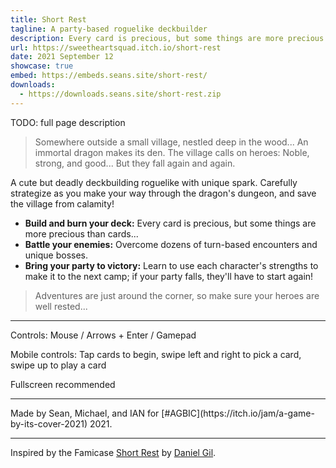 ```yaml
---
title: Short Rest
tagline: A party-based roguelike deckbuilder
description: Every card is precious, but some things are more precious than cards... Carefully strategize as you make your way through the dragon's dungeon, and save the village from calamity!
url: https://sweetheartsquad.itch.io/short-rest
date: 2021 September 12
showcase: true
embed: https://embeds.seans.site/short-rest/
downloads:
  - https://downloads.seans.site/short-rest.zip
---
```


TODO: full page description


> Somewhere outside a small village, nestled deep in the wood...
> An immortal dragon makes its den.
> The village calls on heroes: Noble, strong, and good...
> But they fall again and again.

<p>A cute but deadly deckbuilding roguelike with unique spark. Carefully strategize as you make your way through the dragon's dungeon, and save the village from calamity!</p>
<ul>
<li><strong>Build and burn your deck:</strong> Every card is precious, but some things are more precious than cards...</li>
<li><strong>Battle your enemies:</strong> Overcome dozens of turn-based encounters and unique bosses.</li>
<li><strong>Bring your party to victory:</strong> Learn to use each character's strengths to make it to the next camp; if your party falls, they'll have to start again!</li></ul>

> Adventures are just around the corner, so make sure your heroes are well rested...

---

<p>Controls: Mouse / Arrows + Enter / Gamepad</p>
<p>Mobile controls: Tap cards to begin, swipe left and right to pick a card, swipe up to play a card</p>
<p>Fullscreen recommended<br></p>

---

<p>Made by Sean, Michael, and IAN for [#AGBIC](https://itch.io/jam/a-game-by-its-cover-2021) 2021.</p>

---

<p>Inspired by the Famicase <a href="https://famicase.com/21/softs/027.html" rel="nofollow noopener" referrerpolicy="origin">Short Rest</a> by <a href="https://twitter.com/ChubsyUnicorn" rel="nofollow noopener" referrerpolicy="origin">Daniel Gil</a>.</p>

